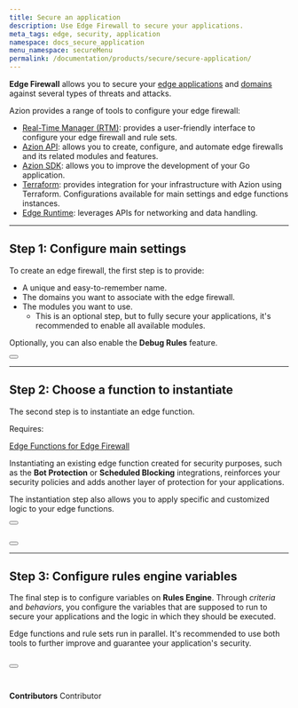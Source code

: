 ```yaml
---
title: Secure an application
description: Use Edge Firewall to secure your applications.
meta_tags: edge, security, application
namespace: docs_secure_application
menu_namespace: secureMenu
permalink: /documentation/products/secure/secure-application/
---
```



**Edge Firewall** allows you to secure your [edge applications](/en/documentation/products/guides/build/build-an-application/) and [domains](/en/documentation/products/guides/configure-a-domain/) against several types of threats and attacks.

Azion provides a range of tools to configure your edge firewall:

- [Real-Time Manager (RTM)](https://manager.azion.com/): provides a user-friendly interface to configure your edge firewall and rule sets.
- [Azion API](https://api.azion.com/#00268e07-463f-4de1-9b45-ceeab187bf19): allows you to create, configure, and automate edge firewalls and its related modules and features.
- [Azion SDK](/en/documentation/products/secure/automate/sdk/): allows you to improve the development of your Go application.
- [Terraform](/en/documentation/products/secure/automate/terraform/): provides integration for your infrastructure with Azion using Terraform. Configurations available for main settings and edge functions instances.
- [Edge Runtime](/en/documentation/products/secure/automate/functions/): leverages APIs for networking and data handling.

---

## Step 1: Configure main settings

To create an edge firewall, the first step is to provide:

- A unique and easy-to-remember name.
- The domains you want to associate with the edge firewall.
- The modules you want to use.
    - This is an optional step, but to fully secure your applications, it's recommended to enable all available modules.

Optionally, you can also enable the **Debug Rules** feature.

<Button href="/en/documentation/products/guides/secure/edge-firewall-configure-main-settings/" text="go to configure main settings guide" variant="secondary"></Button>

---

## Step 2: Choose a function to instantiate

The second step is to instantiate an edge function.

Requires:

<Badge variant="accent">[Edge Functions for Edge Firewall](/en/documentation/products/edge-firewall/edge-functions/firewall/)</Badge>

Instantiating an existing edge function created for security purposes, such as the **Bot Protection** or **Scheduled Blocking** integrations, reinforces your security policies and adds another layer of protection for your applications.

The instantiation step also allows you to apply specific and customized logic to your edge functions.

<Button href="/en/documentation/products/guides/secure/instantiate-edge-functions/" text="go to instantiate edge functions guide" variant="secondary"></Button> <br></br>

<Button href="/en/documentation/products/guides/secure/manage-bots/" text="go to manage bots guide" variant="secondary"></Button>

---

## Step 3: Configure rules engine variables

The final step is to configure variables on **Rules Engine**. Through *criteria* and *behaviors*, you configure the variables that are supposed to run to secure your applications and the logic in which they should be executed.

Edge functions and rule sets run in parallel. It's recommended to use both tools to further improve and guarantee your application's security.

<Button href="/en/documentation/products/guides/secure/work-with-rules-engine/" text="go to work with rules engine guide" variant="secondary"></Button>
<br /><br />
---

**Contributors** <ContributorList>Contributor</ContributorList>
